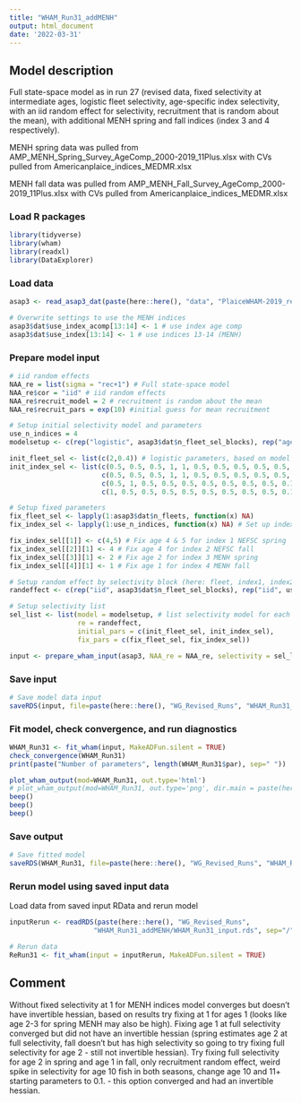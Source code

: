 ```yaml
---
title: "WHAM_Run31_addMENH"
output: html_document
date: '2022-03-31'
---
```


## Model description
Full state-space model as in run 27 (revised data, fixed selectivity at intermediate ages, logistic fleet selectivity, age-specific index selectivity, with an iid random effect for selectivity, recruitment that is random about the mean), with additional MENH spring and fall indices (index 3 and 4 respectively).

MENH spring data was pulled from AMP_MENH_Spring_Survey_AgeComp_2000-2019_11Plus.xlsx with CVs pulled from Americanplaice_indices_MEDMR.xlsx

MENH fall data was pulled from AMP_MENH_Fall_Survey_AgeComp_2000-2019_11Plus.xlsx with CVs pulled from Americanplaice_indices_MEDMR.xlsx

### Load R packages
```r
library(tidyverse)
library(wham)
library(readxl)
library(DataExplorer)
```

### Load data
```r
asap3 <- read_asap3_dat(paste(here::here(), "data", "PlaiceWHAM-2019_revised_NEFSC-LW-WAA_StateIndices.DAT", sep="/"))

# Overwrite settings to use the MENH indices
asap3$dat$use_index_acomp[13:14] <- 1 # use index age comp
asap3$dat$use_index[13:14] <- 1 # use indices 13-14 (MENH)
```

### Prepare model input
```r
# iid random effects 
NAA_re = list(sigma = "rec+1") # Full state-space model
NAA_re$cor = "iid" # iid random effects
NAA_re$recruit_model = 2 # recruitment is random about the mean
NAA_re$recruit_pars = exp(10) #initial guess for mean recruitment

# Setup initial selectivity model and parameters
use_n_indices = 4
modelsetup <- c(rep("logistic", asap3$dat$n_fleet_sel_blocks), rep("age-specific", use_n_indices))

init_fleet_sel <- list(c(2,0.4)) # logistic parameters, based on model type
init_index_sel <- list(c(0.5, 0.5, 0.5, 1, 1, 0.5, 0.5, 0.5, 0.5, 0.5, 0.5), # NEFSC spring
                       c(0.5, 0.5, 0.5, 1, 1, 0.5, 0.5, 0.5, 0.5, 0.5, 0.5), # NEFSC fall
                       c(0.5, 1, 0.5, 0.5, 0.5, 0.5, 0.5, 0.5, 0.5, 0.1, 0.1), # MENH spring
                       c(1, 0.5, 0.5, 0.5, 0.5, 0.5, 0.5, 0.5, 0.5, 0.1, 0.1)) # MENH fall

# Setup fixed parameters
fix_fleet_sel <- lapply(1:asap3$dat$n_fleets, function(x) NA) 
fix_index_sel <- lapply(1:use_n_indices, function(x) NA) # Set up index selectivity fix object

fix_index_sel[[1]] <- c(4,5) # Fix age 4 & 5 for index 1 NEFSC spring
fix_index_sel[[2]][1] <- 4 # Fix age 4 for index 2 NEFSC fall
fix_index_sel[[3]][1] <- 2 # Fix age 2 for index 3 MENH spring
fix_index_sel[[4]][1] <- 1 # Fix age 1 for index 4 MENH fall

# Setup random effect by selectivity block (here: fleet, index1, index2)
randeffect <- c(rep("iid", asap3$dat$n_fleet_sel_blocks), rep("iid", use_n_indices))

# Setup selectivity list
sel_list <- list(model = modelsetup, # list selectivity model for each fleet and index
                 re = randeffect,
                 initial_pars = c(init_fleet_sel, init_index_sel),
                 fix_pars = c(fix_fleet_sel, fix_index_sel))

input <- prepare_wham_input(asap3, NAA_re = NAA_re, selectivity = sel_list, model_name = "WHAM_Run31") 
```

### Save input
```r
# Save model data input
saveRDS(input, file=paste(here::here(), "WG_Revised_Runs", "WHAM_Run31_addMENH", "WHAM_Run31_input.rds", sep="/"))
```

### Fit model, check convergence, and run diagnostics
```r
WHAM_Run31 <- fit_wham(input, MakeADFun.silent = TRUE) 
check_convergence(WHAM_Run31)
print(paste("Number of parameters", length(WHAM_Run31$par), sep=" "))

plot_wham_output(mod=WHAM_Run31, out.type='html')
# plot_wham_output(mod=WHAM_Run31, out.type='png', dir.main = paste(here::here(), "WHAM_Run31", sep="/"))
beep()
beep()
beep()
```

### Save output
```r
# Save fitted model
saveRDS(WHAM_Run31, file=paste(here::here(), "WG_Revised_Runs", "WHAM_Run31_addMENH", "WHAM_Run31_model.rds", sep="/"))
```

### Rerun model using saved input data
Load data from saved input RData and rerun model
```r
inputRerun <- readRDS(paste(here::here(), "WG_Revised_Runs",
                     "WHAM_Run31_addMENH/WHAM_Run31_input.rds", sep="/"))

# Rerun data
ReRun31 <- fit_wham(input = inputRerun, MakeADFun.silent = TRUE)
```

## Comment
Without fixed selectivity at 1 for MENH indices model converges but doesn't have invertible hessian, based on results try fixing at 1 for ages 1 (looks like age 2-3 for spring MENH may also be high). Fixing age 1 at full selectivity converged but did not have an invertible hessian  (spring estimates age 2 at full selectivity, fall doesn't but has high selectivity so going to try fixing full selectivity for age 2 - still not invertible hessian). Try fixing full selectivity for age 2 in spring and age 1 in fall, only recruitment random effect, weird spike in selectivity for age 10 fish in both seasons, change age 10 and 11+ starting parameters to 0.1. - this option converged and had an invertible hessian. 

